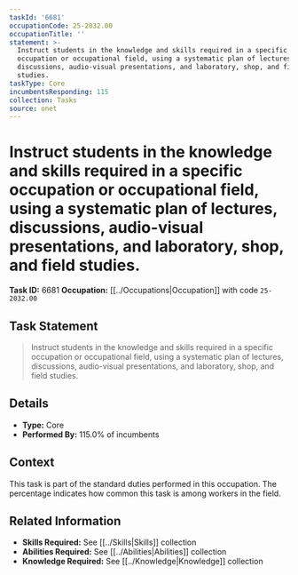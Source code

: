 ```yaml
---
taskId: '6681'
occupationCode: 25-2032.00
occupationTitle: ''
statement: >-
  Instruct students in the knowledge and skills required in a specific
  occupation or occupational field, using a systematic plan of lectures,
  discussions, audio-visual presentations, and laboratory, shop, and field
  studies.
taskType: Core
incumbentsResponding: 115
collection: Tasks
source: onet
---
```

# Instruct students in the knowledge and skills required in a specific occupation or occupational field, using a systematic plan of lectures, discussions, audio-visual presentations, and laboratory, shop, and field studies.

**Task ID:** 6681
**Occupation:** [[../Occupations|Occupation]] with code `25-2032.00`

## Task Statement

> Instruct students in the knowledge and skills required in a specific occupation or occupational field, using a systematic plan of lectures, discussions, audio-visual presentations, and laboratory, shop, and field studies.

## Details

- **Type:** Core
- **Performed By:** 115.0% of incumbents

## Context

This task is part of the standard duties performed in this occupation. The percentage indicates how common this task is among workers in the field.

## Related Information

- **Skills Required:** See [[../Skills|Skills]] collection
- **Abilities Required:** See [[../Abilities|Abilities]] collection
- **Knowledge Required:** See [[../Knowledge|Knowledge]] collection
